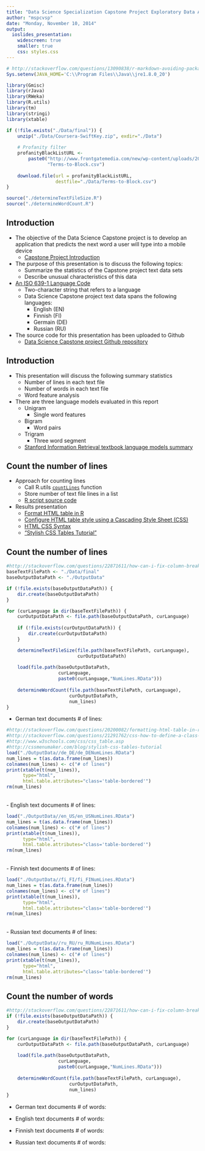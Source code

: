 ```yaml
---
title: "Data Science Specialization Capstone Project Exploratory Data Analysis"
author: "mspcvsp"
date: "Monday, November 10, 2014"
output:
  ioslides_presentation:
    widescreen: true
    smaller: true
    css: styles.css
---  
```


```r
# http://stackoverflow.com/questions/13090838/r-markdown-avoiding-package-loading-messages
Sys.setenv(JAVA_HOME='C:\\Program Files\\Java\\jre1.8.0_20')

library(Gmisc)
library(rJava)
library(RWeka)
library(R.utils)
library(tm)
library(stringi)
library(xtable)

if (!file.exists("./Data/final")) {
    unzip("./Data/Coursera-SwiftKey.zip", exdir="./Data")   
    
    # Profanity filter
    profanityBlackListURL <-
        paste0("http://www.frontgatemedia.com/new/wp-content/uploads/2014/03/",
               "Terms-to-Block.csv")
    
    download.file(url = profanityBlackListURL,
                  destfile="./Data/Terms-to-Block.csv")
}

source("./determineTextFileSize.R")
source("./determineWordCount.R")
```

## Introduction

- The objective of the Data Science Capstone project is to develop an application that
predicts the next word a user will type into a mobile device
    - [Capstone Project Introduction](http://simplystatistics.org/2014/08/19/swiftkey-and-johns-hopkins-partner-for-data-science-specialization-capstone/)  
-  The purpose of this presentation is to discuss the following topics:
    - Summarize the statistics of the Capstone project text data sets
    - Describe unusual characteristics of this data  
- [An ISO 639-1 Language Code](http://www.w3schools.com/tags/ref_language_codes.asp)
    - Two-character string that refers to a language
    - Data Science Capstone project text data spans the following languages:  
        - English (EN)  
        - Finnish (FI)  
        - Germain (DE)  
        - Russian (RU)  
- The source code for this presentation has been uploaded to Github
    - [Data Science Capstone project Github repository](https://github.com/datasciencespm/DataScienceCapstone/tree/master)  

## Introduction
- This presentation will discuss the following summary statistics
    - Number of lines in each text file
    - Number of words in each text file
    - Word feature analysis

- There are three language models evaluated in this report
    - Unigram
        - Single word features
    - Bigram
        - Word pairs
    - Trigram
        - Three word segment
    - [Stanford Information Retrieval textbook language models summary](http://nlp.stanford.edu/IR-book/html/htmledition/types-of-language-models-1.html)

## Count the number of lines 
- Approach for counting lines
    - Call R.utils [`countLines`](http://www.inside-r.org/packages/cran/R.utils/docs/countLines) function
    - Store number of text file lines in a list
    - [R script source code](https://github.com/datasciencespm/DataScienceCapstone/blob/master/determineTextFileSize.R)  
- Results presentation
    - [Format HTML table in R](http://stackoverflow.com/questions/20200082/formatting-html-table-in-r)
    - [Configure HTML table style using a Cascading Style Sheet (CSS)](http://stackoverflow.com/questions/21291762/css-how-to-define-a-class-for-table-to-control-the-style-of-table-rows)  
    - [HTML CSS Syntax](http://www.w3schools.com/css/css_table.asp)  
    - ["Stylish CSS Tables Tutorial"](http://cssmenumaker.com/blog/stylish-css-tables-tutorial)  

## Count the number of lines {.columns-2}
```r
#http://stackoverflow.com/questions/22871611/how-can-i-fix-column-breaks-in-an-rmarkdown-ioslides-presentation
baseTextFilePath <- "./Data/final"
baseOutputDataPath <- "./OutputData"

if (!file.exists(baseOutputDataPath)) {
    dir.create(baseOutputDataPath)
}

for (curLanguage in dir(baseTextFilePath)) {
    curOutputDataPath <- file.path(baseOutputDataPath, curLanguage)
    
    if (!file.exists(curOutputDataPath)) {
        dir.create(curOutputDataPath)
    }

    determineTextFileSize(file.path(baseTextFilePath, curLanguage),
                          curOutputDataPath)
    
    load(file.path(baseOutputDataPath,
                   curLanguage,
                   paste0(curLanguage,"NumLines.RData")))
        
    determineWordCount(file.path(baseTextFilePath, curLanguage),
                       curOutputDataPath,
                       num_lines)
}
```

- German text documents # of lines:
```r
#http://stackoverflow.com/questions/20200082/formatting-html-table-in-r
#http://stackoverflow.com/questions/21291762/css-how-to-define-a-class-for-table-to-control-the-style-of-table-rows
#http://www.w3schools.com/css/css_table.asp
#http://cssmenumaker.com/blog/stylish-css-tables-tutorial
load("./OutputData//de_DE/de_DENumLines.RData")
num_lines = t(as.data.frame(num_lines))
colnames(num_lines) <- c("# of lines")
print(xtable(t(num_lines)),
      type="html",
      html.table.attributes="class='table-bordered'")
rm(num_lines)
```
</br>
- English text documents # of lines:  
```r
load("./OutputData//en_US/en_USNumLines.RData")
num_lines = t(as.data.frame(num_lines))
colnames(num_lines) <- c("# of lines")
print(xtable(t(num_lines)),
      type="html",
      html.table.attributes="class='table-bordered'")
rm(num_lines)
```
</br>
- Finnish text documents # of lines:
```r
load("./OutputData//fi_FI/fi_FINumLines.RData")
num_lines = t(as.data.frame(num_lines))
colnames(num_lines) <- c("# of lines")
print(xtable(t(num_lines)),
      type="html",
      html.table.attributes="class='table-bordered'")
rm(num_lines)
```
</br>
- Russian text documents # of lines:
```r
load("./OutputData//ru_RU/ru_RUNumLines.RData")
num_lines = t(as.data.frame(num_lines))
colnames(num_lines) <- c("# of lines")
print(xtable(t(num_lines)),
      type="html",
      html.table.attributes="class='table-bordered'")
rm(num_lines)
```

## Count the number of words {.columns-2}
```r
#http://stackoverflow.com/questions/22871611/how-can-i-fix-column-breaks-in-an-rmarkdown-ioslides-presentation
if (!file.exists(baseOutputDataPath)) {
    dir.create(baseOutputDataPath)
}

for (curLanguage in dir(baseTextFilePath)) {
    curOutputDataPath <- file.path(baseOutputDataPath, curLanguage)
    
    load(file.path(baseOutputDataPath,
                   curLanguage,
                   paste0(curLanguage,"NumLines.RData")))
        
    determineWordCount(file.path(baseTextFilePath, curLanguage),
                       curOutputDataPath,
                       num_lines)
}
```
- German text documents # of words:

- English text documents # of words:

- Finnish text documents # of words:

- Russian text documents # of words: